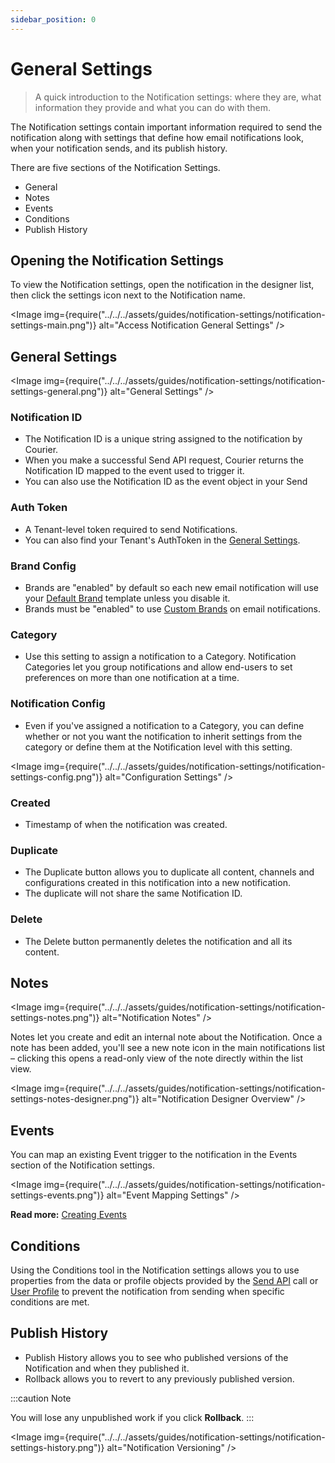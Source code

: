 ```yaml
---
sidebar_position: 0
---
```



# General Settings

> A quick introduction to the Notification settings: where they are, what information they provide and what you can do with them.

The Notification settings contain important information required to send the notification along with settings that define how email notifications look, when your notification sends, and its publish history.

There are five sections of the Notification Settings.

- General
- Notes
- Events
- Conditions
- Publish History

## Opening the Notification Settings

To view the Notification settings, open the notification in the designer list, then click the settings icon next to the Notification name.

<Image
  img={require("../../../assets/guides/notification-settings/notification-settings-main.png")}
  alt="Access Notification General Settings"
/>

## General Settings

<Image
  img={require("../../../assets/guides/notification-settings/notification-settings-general.png")}
  alt="General Settings"
/>

### Notification ID

- The Notification ID is a unique string assigned to the notification by Courier.
- When you make a successful Send API request, Courier returns the Notification ID mapped to the event used to trigger it.
- You can also use the Notification ID as the event object in your Send

### Auth Token

- A Tenant-level token required to send Notifications.
- You can also find your Tenant's AuthToken in the [General Settings](https://app.courier.com/settings).

### Brand Config

- Brands are "enabled" by default so each new email notification will use your [Default Brand](../../brands/how-to-use-brands-to-customize/#customize-your-brands) template unless you disable it.
- Brands must be "enabled" to use [Custom Brands](../../brands/how-to-use-brands-to-customize/#send-a-branded-email-notification) on email notifications.

### Category

- Use this setting to assign a notification to a Category. Notification Categories let you group notifications and allow end-users to set preferences on more than one notification at a time.

### Notification Config

- Even if you've assigned a notification to a Category, you can define whether or not you want the notification to inherit settings from the category or define them at the Notification level with this setting.

<Image
  img={require("../../../assets/guides/notification-settings/notification-settings-config.png")}
  alt="Configuration Settings"
/>

### Created

- Timestamp of when the notification was created.

### Duplicate

- The Duplicate button allows you to duplicate all content, channels and configurations created in this notification into a new notification.
- The duplicate will not share the same Notification ID.

### Delete

- The Delete button permanently deletes the notification and all its content.

## Notes

<Image
  img={require("../../../assets/guides/notification-settings/notification-settings-notes.png")}
  alt="Notification Notes"
/>

Notes let you create and edit an internal note about the Notification. Once a note has been added, you'll see a new note icon in the main notifications list – clicking this opens a read-only view of the note directly within the list view.

<Image
  img={require("../../../assets/guides/notification-settings/notification-settings-notes-designer.png")}
  alt="Notification Designer Overview"
/>

## Events

You can map an existing Event trigger to the notification in the Events section of the Notification settings.

<Image
  img={require("../../../assets/guides/notification-settings/notification-settings-events.png")}
  alt="Event Mapping Settings"
/>

**Read more:** [Creating Events](../../sending/create-map-events.mdx)

## Conditions

Using the Conditions tool in the Notification settings allows you to use properties from the data or profile objects provided by the [Send API](../../../reference/send/intro.mdx) call or [User Profile](../../../reference/profiles/intro.mdx) to prevent the notification from sending when specific conditions are met.

## Publish History

- Publish History allows you to see who published versions of the Notification and when they published it.
- Rollback allows you to revert to any previously published version.

:::caution Note

You will lose any unpublished work if you click **Rollback**.
:::

<Image
  img={require("../../../assets/guides/notification-settings/notification-settings-history.png")}
  alt="Notification Versioning"
/>
